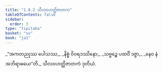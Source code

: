 ```yaml
---
title: "1.8.2 သီလဝဟတ္ထိဇာတက"
tableOfContents: false
sidebar:
  order: 3
type: "tipitaka"
basket: "su"
book: "ja1"
---
```



<DynamicBreadcrumb />

<Division number="72" book="ja1">

<Paragraph number="159" type="verses" book="ja1">
_“အကတညုဿ ပေါသဿ,_  
_နိစ္စံ ဝိဝရဒဿိနော;_  
_သဗ္ဗဉ္စေ ပထဝိံ ဒဇ္ဇာ,_  
_နေဝ နံ အဘိရာဓယေ”တိ._  


</Paragraph>
</Division>

<Paragraph number="160" type="center" book="ja1">
သီလဝဟတ္ထိဇာတကံ ဒုတိယံ.
</Paragraph>